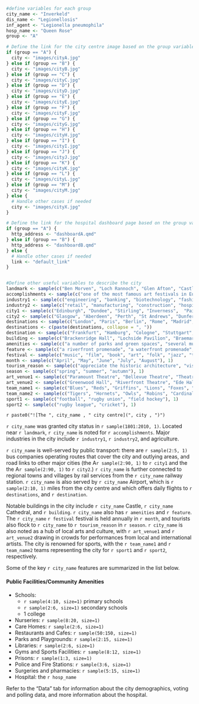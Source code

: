 ```r
#define variables for each group
city_name <- "Inverkeld"
dis_name <- "Legionellosis"
inf_agent <- "Legionella pneumophila"
hosp_name <- "Queen Rose"
group <- "A"

# Define the link for the city centre image based on the group variable
if (group == "A") {
  city <- "images/cityA.jpg"
} else if (group == "B") {
  city <- "images/cityB.jpg"
} else if (group == "C") {
  city <- "images/cityC.jpg"
} else if (group == "D") {
  city <- "images/cityD.jpg"
} else if (group == "E") {
  city <- "images/cityE.jpg"
} else if (group == "F") {
  city <- "images/cityF.jpg"
} else if (group == "G") {
  city <- "images/cityG.jpg"
} else if (group == "H") {
  city <- "images/cityH.jpg"
} else if (group == "I") {
  city <- "images/cityI.jpg"
} else if (group == "J") {
  city <- "images/cityJ.jpg"
} else if (group == "K") {
  city <- "images/cityK.jpg"
} else if (group == "L") {
  city <- "images/cityL.jpg"
} else if (group == "M") {
  city <- "images/cityM.jpg"
} else {
  # Handle other cases if needed
  city <- "images/cityX.jpg"
}

# Define the link for the hospital dashboard page based on the group variable
if (group == "A") {
  http_address <- "dashboardA.qmd"
} else if (group == "B") {
  http_address <- "dashboardB.qmd"
} else {
  # Handle other cases if needed
  link <- "default_link"
}


#Define other useful variables to describe the city
landmark <- sample(c("Ben Morven", "Loch Rannoch", "Glen Afton", "Castle Braemar", "Blackrock Beach", "Eredor Forest", "Alton Moor", "Kilraven Tower", "Glenmore Forest", "Durness Point", "Kilross Abbey", "Dunbar Hill", "Torridon Caves", "Loch Ard", "Ben Lorne", "White Sands Beach", "Loch Ailsa", "Ben Crieff", "Kilmartin Point", "Glenorchy Gorge", "Loch Bracadale", "Dunvalley Castle", "Morven Forest", "Ailsa Falls", "Strathkinness Mill", "Ben Alder", "Loch Maree", "Castle Dunrobin", "Castle Kincardine", "Loch Achray", "River Carron", "Glen Lochay"), 1)
accomplishments <- sample(c("one of the most famous art festivals in Europe", "its significant role in the North Sea oil industry", "several UNESCO World Heritage sites", "the site of a historic battle", "its medieval cathedral ruins", "its rich maritime history", "a major port town", "its beautiful beaches", "the site of a historic abbey", "its vibrant arts scene", "its well-preserved historic buildings", "its major fishing port", "its famous distillery", "its historic bridges", "its historic castle", "the site of a well-preserved Roman fort", "its world-famous botanical gardens and nature preserves", "its annual literary festival", "its medieval abbey and annual pilgrimage", "its annual film festival", "its annual folk festival featuring traditional music and dance", "its beautiful rose gardens and annual flower shows", "its wind farm and renewable energy projects", "its ancient stone bridge and medieval architecture", "its panoramic views and hiking trails", "its historic lighthouse and coastal walks", "its ancient oak forests and nature reserve"), 1)
industry1 <- sample(c("engineering", "banking", "biotechnology", "fashion and textiles", "mining", "publishing", "chemicals", "Healthcare technology", "renewable energy", "digital media", "pharmaceuticals", "financial services", "legal services", "maritime and shipping", "research and development (R&D)"), 1)
industry2 <- sample(c("retail", "manufacturing", "construction", "hospitality and tourism", "automotive", "energy", "food and beverage", "telecommunications", "creative industries (e.g., media, advertising)", "insurance"), 1)
city1 <- sample(c("Edinburgh", "Dundee", "Stirling", "Inverness",  "Paisley", "Ayr", "Dumfries", "Kilmarnock", "Oban", "Elgin", "Falkirk",  "Berwick-upon-Tweed", "Aviemore", "Pitlochry", "Thurso", "Dornoch", "Arbroath", "Selkirk", "Lanark", "Montrose",  "Kirkcaldy"), 1)
city2 <- sample(c("Glasgow", "Aberdeen", "Perth", "St Andrews", "Dunfermline", "Greenock", "Fort William", "Nairn", "Melrose", "Fraserburgh", "Peterhead", "Helensburgh", "Crieff", "Stonehaven", "Campbeltown", "Leith", "Motherwell", "Dumfries"), 1)
destinations <- sample(c("London", "Paris", "Berlin", "Rome", "Madrid", "Barcelona", "Amsterdam", "Vienna", "Prague", "Lisbon", "Brussels", "Copenhagen", "Stockholm", "Oslo", "Helsinki", "Dublin", "Reykjavik", "Athens", "Zurich", "Geneva", "Budapest", "Warsaw", "Krakow", "Venice", "Milan", "Florence", "Nice", "Marseille", "Munich"), 2)
destinations <- c(paste(destinations, collapse = ", "))
destination <- sample(c("Frankfurt", "Hamburg", "Cologne", "Stuttgart", "Düsseldorf", "Seville", "Valencia", "Bilbao", "Malaga", "Porto", "Lyon", "Toulouse", "Naples", "Palermo", "Turin", "Bologna", "Luxembourg", "Bratislava", "Ljubljana", "Tallinn", "Riga"), 1)
building <- sample(c("Brackenridge Hall", "Lochside Pavilion", "Braemar Court", "Heatherfield Library", "Benmore Observatory", "Ailsa House", "Cairnloch Museum", "Drumlin Gallery", "Northbridge Tower", "Kelpie Hall", "Inverloch Theatre", "Hawthorn Abbey", "Cairngorm Centre", "Glenbarron Tower", "Fairhaven Library", "Kinloch House", "Strathmore Hall", "Burnside Gallery", "Linden Court", "Brackenridge House", "Riverside Tower", "Glenview Library", "Braemore Court", "Lochaber Palace", "Thornhill Abbey", "Ravenstone Castle", "Ailsa Gallery", "Glenfield Hall", "Cairnview Court",  "Lochburn House", "Benmore Hall", "Firthview Library", "Invergarry Theatre", "Glenloch Castle", "Lindenwood Museum", "Riverside Hall", "Kelvin Grove Hall", "Drumlin House", "Ben Nevis Observatory", "Kinloch Pavilion", "Dunsmore Mansion",   "Cairnview Palace", "Ravenscroft Hall", "Strathloch Museum", "Glenwood Tower", "Braeside Institute", "Lochwood Hall", "Ayrfield Library", "Thornhill Hall", "Cragwood House", "Glenrose Theatre", "Lochwood Pavilion", "Eaglesham Hall",   "Burnside Hall", "Dunrobin House", "Morven Court"), 1)
amenities <- sample(c("a number of parks and green spaces", "several museums and art galleries", "a number of shopping districts and markets", "three large cinemas", "libraries and cultural centers", "a number of historic landmarks", "gymns and fitness centres", "large community gardens", "a number of large event venues", "botanical gardens with several greenhouses", "a number of sculpture parks and outdoor art installations"), 1)
feature <- sample(c("a riverfront promenade", "a waterfront promenade", "a number of architectural landmarks", "a beautiful skyline", "an art district with several murals and examples of street art", "several biking and walking trails", "a nature preserve", "several historic monuments", "a science museum and a planetarium", "several historic bridges"), 1)
festival <- sample(c("music", "film", "book", "art", "folk", "jazz", "theatre", "whisky", "flower", "heritage", "science", "dance", "comedy", "fashion", "literary", "beer", "opera", "kite", "balloon", "blues", "agricultural", "maritime"), 1)
month <- sample(c("April", "May", "June", "July", "August"), 1)
tourism_reason <- sample(c("appreciate the historic architecture", "visit museums", "visit art galleries", "see the historic landmarks", "sample the local cuisine", "shop in the city centre", "take historical walking tours", "take city ghost tours", "take wildlife watching tours", "visit local breweries", "take river cruises", "visit archaeological sites", "take heritage railway journeys", "explore nearby nature reserves"), 1)
season <- sample(c("spring", "summer", "autumn"), 1)
art_venue1 <- sample(c("Paramount Theatre", "Bellevue Theatre", "Theatre Royal", "Sunset Theatre", "The Glasshouse", "Knox Hall", "Allison Hall", "Harper Hall", "Wright Hall", "Ravenscroft Playhouse", "Moore Stage", "Bradley Hall", "Stewart Hall", "Holbourn Hall", "Astley Amphitheatre", "Innes House", "Cairngorm Comedy Club", "Royal Concert Hall", "Pavilion Theatre", "Ailsa Arts Centre", "Northgate Theatre", "Westgate Theatre", "Oldgate Theatre", "Summit Hall", "Parkside Hall", "Riverbend Hall", "Rivergate Comedy Club", "Andrews Hall", "Brook Hall"), 1)
art_venue2 <- sample(c("Greenwood Hall", "Riverfront Theatre", "Ede Hall", "Sunset Theatre", "Harrison Theatre", "Anderson Hall", "Barrett Hall", "Murphy Hall", "Spencer Hall", "The Globe and Gale", "Logan Hall", "Middleton Theatre", "Sinclair Stage", "Mitchell Stage", "Millar House", "Crawford Comedy Club", "The Rose Theatre", "The Improv Shack", "The Dramatic Pause", "The Dramatic Duck", "Act Two Scene Three", "The Theatrical Tortoise", "Brock Hall", "The Golden Globe", "he Peacock Theatre"), 1)
team_name1 <- sample(c("Blues", "Reds", "Griffins", "Lions", "Foxes", "Eagles", "Canaries", "Magpies", "Seagulls", "Hornets", "Cats", "Bluebirds", "Larks", "Swans"), 1)
team_name2 <- sample(c("Tigers", "Hornets", "Owls", "Robins", "Cardinals", "Falcons", "Ravens", "Hawks", "Crows", "Starlings"), 1)
sport1 <- sample(c("football", "rugby union", "field hockey"), 1)
sport2 <- sample(c("rugby league", "cricket"), 1)


```

`r paste0("![The ", city_name , " city centre](", city , ")")`

`r city_name` was granted city status in `r sample(1801:2010, 1)`. Located near `r landmark`, `r city_name` is noted for `r accomplishments`. Major industries in the city include `r industry1`, `r industry2`, and agriculture.

`r city_name` is well-served by public transport: there are `r sample(2:5, 1)` bus companies operating routes that cover the city and outlying areas, and road links to other major cities (the A`r sample(2:90, 1)` to `r city1` and the the A`r sample(2:90, 1)` to `r city2`.) `r city_name` is further connected to regional towns and villages by rail services from the `r city_name` railway station. `r city_name` is also served by `r city_name` Airport, which is `r sample(2:10, 1)` miles from the city centre and which offers daily flights to `r destinations`, and `r destination`.

Notable buildings in the city include `r city_name` Castle, `r city_name` Cathedral, and `r building`. `r city_name` also has `r amenities` and `r feature`. The `r city_name` `r festival` festival is held annually in `r month`, and tourists also flock to `r city_name` to `r tourism_reason` in `r season`. `r city_name` is also noted as a hub of local arts and culture, with `r art_venue1` and `r art_venue2` drawing in crowds for performances from local and international artists. The city is renowned for sports, with the `r team_name1` and `r team_name2` teams representing the city for `r sport1` and `r sport2`, respectively.

Some of the key `r city_name` features are summarized in the list below.

#### Public Facilities/Community Amenities

-   Schools:
    -   `r sample(4:10, size=1)` primary schools
    -   `r sample(2:6, size=1)` secondary schools
    -   1 college
-   Nurseries: `r sample(8:20, size=1)`
-   Care Homes: `r sample(2:6, size=1)`
-   Restaurants and Cafes: `r sample(50:150, size=1)`
-   Parks and Playgrounds: `r sample(2:15, size=1)`
-   Libraries: `r sample(2:6, size=1)`
-   Gyms and Sports Facilities: `r sample(8:12, size=1)`
-   Prisons: `r sample(1:3, size=1)`
-   Police and Fire Stations: `r sample(3:6, size=1)`
-   Surgeries and pharmacies: `r sample(5:15, size=1)`
-   Hospital: the `r hosp_name`

Refer to the "Data" tab for information about the city demographics, voting and polling data, and more information about the hospital.